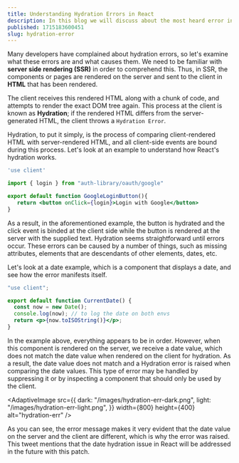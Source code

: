 ```yaml
---
title: Understanding Hydration Errors in React
description: In this blog we will discuss about the most heard error in React called Hydration error and SSR
published: 1715183600451
slug: hydration-error
---
```


Many developers have complained about hydration errors, so let's examine what these errors are and what causes them. We need to be familiar with **server side rendering (SSR)** in order to comprehend this. Thus, in SSR, the components or pages are rendered on the server and sent to the client in **HTML** that has been rendered.

The client receives this rendered HTML along with a chunk of code, and attempts to render the exact DOM tree again. This process at the client is known as **Hydration**; if the rendered HTML differs from the server-generated HTML, the client throws a `Hydration Error`.

Hydration, to put it simply, is the process of comparing client-rendered HTML with server-rendered HTML, and all client-side events are bound during this process. Let's look at an example to understand how React's hydration works.

```jsx:google-login.jsx
'use client'

import { login } from "auth-library/oauth/google"

export default function GoogleLoginButton(){
   return <button onClick={login}>Login with Google</button>
}
```

As a result, in the aforementioned example, the button is hydrated and the click event is binded at the client side while the button is rendered at the server with the supplied text. Hydration seems straightforward until errors occur. These errors can be caused by a number of things, such as missing attributes, elements that are descendants of other elements, dates, etc.

Let's look at a date example, which is a component that displays a date, and see how the error manifests itself.

```jsx:current-date.jsx
"use client";

export default function CurrentDate() {
  const now = new Date();
  console.log(now); // to log the date on both envs
  return <p>{now.toISOString()}</p>;
}
```

In the example above, everything appears to be in order. However, when this component is rendered on the server, we receive a date value, which does not match the date value when rendered on the client for hydration. As a result, the date value does not match and a Hydration error is raised when comparing the date values. This type of error may be handled by suppressing it or by inspecting a component that should only be used by the client.

<AdaptiveImage
  src={{
    dark: "/images/hydration-err-dark.png",
    light: "/images/hydration-err-light.png",
  }}
  width={800}
  height={400}
  alt="hydration-err"
/>

As you can see, the error message makes it very evident that the date value on the server and the client are different, which is why the error was raised. This tweet mentions that the date hydration issue in React will be addressed in the future with this patch.

<Tweet id="1785691330988986587" />
